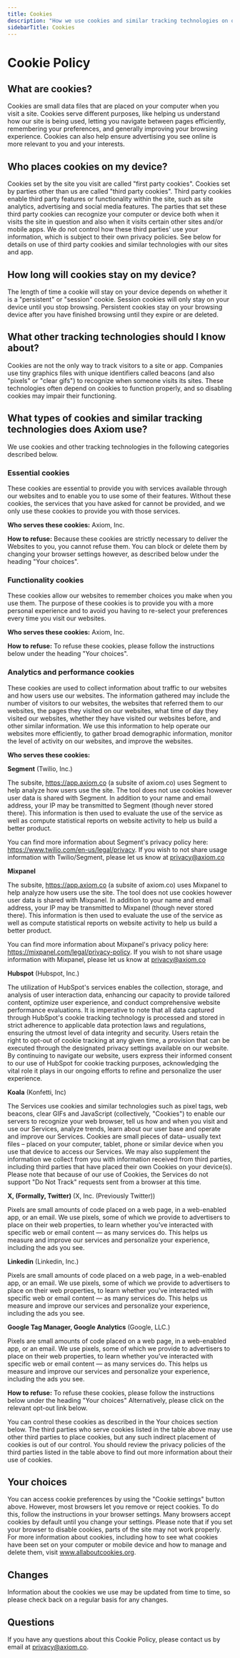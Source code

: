 ```yaml
---
title: Cookies
description: "How we use cookies and similar tracking technologies on our websites."
sidebarTitle: Cookies
---
```


# Cookie Policy

## What are cookies?

Cookies are small data files that are placed on your computer when you visit a site. Cookies serve different purposes, like helping us understand how our site is being used, letting you navigate between pages efficiently, remembering your preferences, and generally improving your browsing experience. Cookies can also help ensure advertising you see online is more relevant to you and your interests.

## Who places cookies on my device?

Cookies set by the site you visit are called "first party cookies". Cookies set by parties other than us are called "third party cookies". Third party cookies enable third party features or functionality within the site, such as site analytics, advertising and social media features. The parties that set these third party cookies can recognize your computer or device both when it visits the site in question and also when it visits certain other sites and/or mobile apps. We do not control how these third parties' use your information, which is subject to their own privacy policies. See below for details on use of third party cookies and similar technologies with our sites and app.

## How long will cookies stay on my device?

The length of time a cookie will stay on your device depends on whether it is a "persistent" or "session" cookie. Session cookies will only stay on your device until you stop browsing. Persistent cookies stay on your browsing device after you have finished browsing until they expire or are deleted.

## What other tracking technologies should I know about?

Cookies are not the only way to track visitors to a site or app. Companies use tiny graphics files with unique identifiers called beacons (and also "pixels" or "clear gifs") to recognize when someone visits its sites. These technologies often depend on cookies to function properly, and so disabling cookies may impair their functioning.

## What types of cookies and similar tracking technologies does Axiom use?

We use cookies and other tracking technologies in the following categories described below.

### Essential cookies

These cookies are essential to provide you with services available through our websites and to enable you to use some of their features. Without these cookies, the services that you have asked for cannot be provided, and we only use these cookies to provide you with those services.

**Who serves these cookies:** Axiom, Inc.

**How to refuse:** Because these cookies are strictly necessary to deliver the Websites to you, you cannot refuse them. You can block or delete them by changing your browser settings however, as described below under the heading "Your choices".

### Functionality cookies

These cookies allow our websites to remember choices you make when you use them. The purpose of these cookies is to provide you with a more personal experience and to avoid you having to re-select your preferences every time you visit our websites.

**Who serves these cookies:** Axiom, Inc.

**How to refuse:** To refuse these cookies, please follow the instructions below under the heading "Your choices".

### Analytics and performance cookies

These cookies are used to collect information about traffic to our websites and how users use our websites. The information gathered may include the number of visitors to our websites, the websites that referred them to our websites, the pages they visited on our websites, what time of day they visited our websites, whether they have visited our websites before, and other similar information. We use this information to help operate our websites more efficiently, to gather broad demographic information, monitor the level of activity on our websites, and improve the websites.

**Who serves these cookies:**

**Segment** (Twilio, Inc.)

The subsite, https://app.axiom.co (a subsite of axiom.co) uses Segment to help analyze how users use the site. The tool does not use cookies however user data is shared with Segment. In addition to your name and email address, your IP may be transmitted to Segment (though never stored there). This information is then used to evaluate the use of the service as well as compute statistical reports on website activity to help us build a better product.

You can find more information about Segment's privacy policy here: https://www.twilio.com/en-us/legal/privacy. If you wish to not share usage information with Twilio/Segment, please let us know at privacy@axiom.co

**Mixpanel**

The subsite, https://app.axiom.co (a subsite of axiom.co) uses Mixpanel to help analyze how users use the site. The tool does not use cookies however user data is shared with Mixpanel. In addition to your name and email address, your IP may be transmitted to Mixpanel (though never stored there). This information is then used to evaluate the use of the service as well as compute statistical reports on website activity to help us build a better product.

You can find more information about Mixpanel's privacy policy here: https://mixpanel.com/legal/privacy-policy. If you wish to not share usage information with Mixpanel, please let us know at privacy@axiom.co

**Hubspot** (Hubspot, Inc.)

The utilization of HubSpot's services enables the collection, storage, and analysis of user interaction data, enhancing our capacity to provide tailored content, optimize user experience, and conduct comprehensive website performance evaluations. It is imperative to note that all data captured through HubSpot's cookie tracking technology is processed and stored in strict adherence to applicable data protection laws and regulations, ensuring the utmost level of data integrity and security. Users retain the right to opt-out of cookie tracking at any given time, a provision that can be executed through the designated privacy settings available on our website. By continuing to navigate our website, users express their informed consent to our use of HubSpot for cookie tracking purposes, acknowledging the vital role it plays in our ongoing efforts to refine and personalize the user experience.

**Koala** (Konfetti, Inc)

The Services use cookies and similar technologies such as pixel tags, web beacons, clear GIFs and JavaScript (collectively, "Cookies") to enable our servers to recognize your web browser, tell us how and when you visit and use our Services, analyze trends, learn about our user base and operate and improve our Services. Cookies are small pieces of data– usually text files – placed on your computer, tablet, phone or similar device when you use that device to access our Services. We may also supplement the information we collect from you with information received from third parties, including third parties that have placed their own Cookies on your device(s). Please note that because of our use of Cookies, the Services do not support "Do Not Track" requests sent from a browser at this time.

**X, (Formally, Twitter)** (X, Inc. (Previously Twitter))

Pixels are small amounts of code placed on a web page, in a web-enabled app, or an email. We use pixels, some of which we provide to advertisers to place on their web properties, to learn whether you've interacted with specific web or email content — as many services do. This helps us measure and improve our services and personalize your experience, including the ads you see.

**Linkedin** (Linkedin, Inc.)

Pixels are small amounts of code placed on a web page, in a web-enabled app, or an email. We use pixels, some of which we provide to advertisers to place on their web properties, to learn whether you've interacted with specific web or email content — as many services do. This helps us measure and improve our services and personalize your experience, including the ads you see.

**Google Tag Manager, Google Analytics** (Google, LLC.)

Pixels are small amounts of code placed on a web page, in a web-enabled app, or an email. We use pixels, some of which we provide to advertisers to place on their web properties, to learn whether you've interacted with specific web or email content — as many services do. This helps us measure and improve our services and personalize your experience, including the ads you see.

**How to refuse:** To refuse these cookies, please follow the instructions below under the heading "Your choices" Alternatively, please click on the relevant opt-out link below.

You can control these cookies as described in the Your choices section below. The third parties who serve cookies listed in the table above may use other third parties to place cookies, but any such indirect placement of cookies is out of our control. You should review the privacy policies of the third parties listed in the table above to find out more information about their use of cookies.

## Your choices

You can access cookie preferences by using the "Cookie settings" button above. However, most browsers let you remove or reject cookies. To do this, follow the instructions in your browser settings. Many browsers accept cookies by default until you change your settings. Please note that if you set your browser to disable cookies, parts of the site may not work properly. For more information about cookies, including how to see what cookies have been set on your computer or mobile device and how to manage and delete them, visit www.allaboutcookies.org.

## Changes

Information about the cookies we use may be updated from time to time, so please check back on a regular basis for any changes.

## Questions

If you have any questions about this Cookie Policy, please contact us by email at privacy@axiom.co.